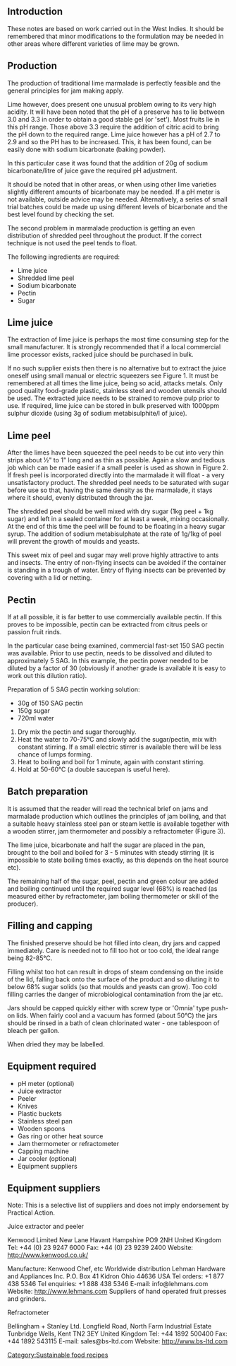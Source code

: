 {{PATBpage}}

== Introduction ==
These notes are based on work carried out in the West Indies.  It should be remembered that minor modifications to the formulation may be needed in other areas where different varieties of lime may be grown.

== Production ==
The production of traditional lime marmalade is perfectly feasible and the general principles for jam making apply.

Lime however, does present one unusual problem owing to its very high acidity. It will have been noted that the pH of a preserve has to lie between 3.0 and 3.3 in order to obtain a good stable gel (or 'set').  Most fruits lie in this pH range.  Those above 3.3 require the addition of citric acid to bring the pH down to the required range.  Lime juice however has a pH of 2.7 to 2.9 and so the PH has to be increased.  This, it has been found, can be easily done with sodium bicarbonate (baking powder).

In this particular case it was found that the addition of 20g of sodium bicarbonate/litre of juice gave the required pH adjustment.

It should be noted that in other areas, or when using other lime varieties slightly different amounts of bicarbonate may be needed.  If a pH meter is not available, outside advice may be needed.  Alternatively, a series of small trial batches could be made up using different levels of bicarbonate and the best level found by checking the set.

The second problem in marmalade production is getting an even distribution of shredded peel throughout the product.  If the correct technique is not used the peel tends to float.

The following ingredients are required:

* Lime juice
* Shredded lime peel
* Sodium bicarbonate
* Pectin
* Sugar

== Lime juice ==
The extraction of lime juice is perhaps the most time consuming step for the small manufacturer.  It is strongly recommended that if a local commercial lime processor exists, racked juice should be purchased in bulk.

If no such supplier exists then there is no alternative but to extract the juice oneself using small manual or electric squeezers see Figure 1.  It must be remembered at all times the lime juice, being so acid, attacks metals.  Only good quality food-grade plastic, stainless steel and wooden utensils should be used.  The extracted juice needs to be strained to remove pulp prior to use.  If required, lime juice can be stored in bulk preserved with 1000ppm sulphur dioxide (using 3g of sodium metabisulphite/l of juice).

== Lime peel ==
After the limes have been squeezed the peel needs to be cut into very thin strips about ½" to 1" long and as thin as possible.  Again a slow and tedious job which can be made easier if a small peeler is used as shown in Figure 2. If fresh peel is incorporated directly into the marmalade it will float - a very unsatisfactory product.  The shredded peel needs to be saturated with sugar before use so that, having the same density as the marmalade, it stays where it should, evenly distributed through the jar.

The shredded peel should be well mixed with dry sugar (1kg peel + 1kg sugar) and left in a sealed container for at least a week, mixing occasionally.  At the end of this time the peel will be found to be floating in a heavy sugar syrup.  The addition of sodium metabisulphate at the rate of 1g/1kg of peel will prevent the growth of moulds and yeasts.

This sweet mix of peel and sugar may well prove highly attractive to ants and insects.  The entry of non-flying insects can be avoided if the container is standing in a trough of water.  Entry of flying insects can be prevented by covering with a lid or netting.

== Pectin ==
If at all possible, it is far better to use commercially available pectin.  If this proves to be impossible, pectin can be extracted from citrus peels or passion fruit rinds.

In the particular case being examined, commercial fast-set 150 SAG pectin was available.  Prior to use pectin, needs to be dissolved and diluted to approximately 5 SAG.  In this example, the pectin power needed to be diluted by a factor of 30 (obviously if another grade is available it is easy to work out this dilution ratio).

Preparation of 5 SAG pectin working solution:

* 30g of 150 SAG pectin
* 150g sugar
* 720ml water


# Dry mix the pectin and sugar thoroughly.
# Heat the water to 70-75°C and slowly add the sugar/pectin, mix with constant stirring.  If a small electric stirrer is available there will be less chance of lumps forming.
# Heat to boiling and boil for 1 minute, again with constant stirring.
# Hold at 50-60°C (a double saucepan is useful here).

== Batch preparation ==
It is assumed that the reader will read the technical brief on jams and marmalade production which outlines the principles of jam boiling, and that a suitable heavy stainless steel pan or steam kettle is available together with a wooden stirrer, jam thermometer and possibly a refractometer (Figure 3).

The lime juice, bicarbonate and half the sugar are placed in the pan, brought to the boil and boiled for 3 - 5 minutes with steady stirring (it is impossible to state boiling times exactly, as this depends on the heat source etc).

The remaining half of the sugar, peel, pectin and green colour are added and boiling continued until the required sugar level (68%) is reached (as measured either by refractometer, jam boiling thermometer or skill of the producer).

== Filling and capping ==
The finished preserve should be hot filled into clean, dry jars and capped immediately.  Care is needed not to fill too hot or too cold, the ideal range being 82-85°C.

Filling whilst too hot can result in drops of steam condensing on the inside of the lid, falling back onto the surface of the product and so diluting it to below 68% sugar solids (so that moulds and yeasts can grow).  Too cold filling carries the danger of microbiological contamination from the jar etc.

Jars should be capped quickly either with screw type or 'Omnia' type push-on lids.  When fairly cool and a vacuum has formed (about 50°C) the jars should be rinsed in a bath of clean chlorinated water - one tablespoon of bleach per gallon. 

When dried they may be labelled.

== Equipment required ==
* pH meter (optional)
* Juice extractor
* Peeler
* Knives
* Plastic buckets
* Stainless steel pan
* Wooden spoons
* Gas ring or other heat source
* Jam thermometer or refractometer
* Capping machine
* Jar cooler (optional)
* Equipment suppliers

== Equipment suppliers ==
Note: This is a selective list of suppliers and does not imply endorsement by Practical Action.

Juice extractor and peeler

Kenwood Limited
New Lane
Havant
Hampshire
PO9 2NH
United Kingdom
Tel: +44 (0) 23 9247 6000
Fax: +44 (0) 23 9239 2400
Website: http://www.kenwood.co.uk/

Manufacture: Kenwood Chef, etc Worldwide distribution
Lehman Hardware and Appliances Inc.
P.O. Box 41
Kidron
Ohio 44636
USA
Tel orders: +1 877 438  5346
Tel enquiries: +1 888 438 5346
E-mail: info@lehmans.com
Website: http://www.lehmans.com
Suppliers of hand operated fruit presses and grinders.

Refractometer

Bellingham + Stanley Ltd.
Longfield Road, North Farm Industrial Estate
Tunbridge Wells, Kent TN2 3EY
United Kingdom
Tel: +44 1892 500400
Fax: +44 1892 543115
E-mail: sales@bs-ltd.com
Website: http://www.bs-ltd.com

[[Category:Sustainable food recipes]]